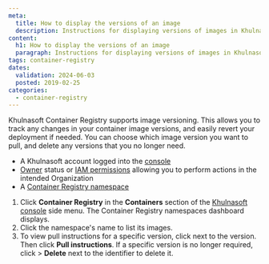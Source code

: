 ```yaml
---
meta:
  title: How to display the versions of an image
  description: Instructions for displaying versions of images in Khulnasoft's Container Registry.
content:
  h1: How to display the versions of an image
  paragraph: Instructions for displaying versions of images in Khulnasoft's Container Registry.
tags: container-registry
dates:
  validation: 2024-06-03
  posted: 2019-02-25
categories:
  - container-registry
---
```


Khulnasoft Container Registry supports image versioning. This allows you to track any changes in your container image versions, and easily revert your deployment if needed. You can choose which image version you want to pull, and delete any versions that you no longer need.

<Macro id="requirements" />

- A Khulnasoft account logged into the [console](https://console.khulnasoft.com)
- [Owner](/identity-and-access-management/iam/concepts/#owner) status or [IAM permissions](/identity-and-access-management/iam/concepts/#permission) allowing you to perform actions in the intended Organization
- A [Container Registry namespace](/containers/container-registry/how-to/create-namespace/)


1. Click **Container Registry** in the **Containers** section of the [Khulnasoft console](https://console.khulnasoft.com) side menu. The Container Registry namespaces dashboard displays.
2. Click the namespace's name to list its images.
3. To view pull instructions for a specific version, click <Icon name="more" /> next to the version. Then click **Pull instructions**.
    <Message type="tip">
      If a specific version is no longer required, click <Icon name="more" /> > **Delete** next to the identifier to delete it.
    </Message>


